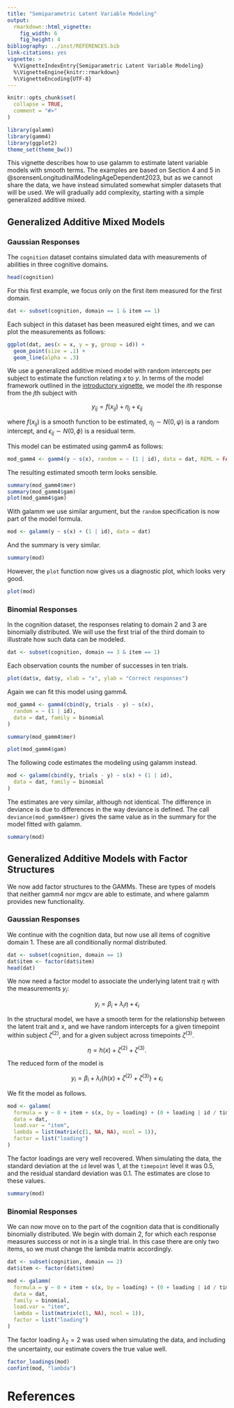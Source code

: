 ```yaml
---
title: "Semiparametric Latent Variable Modeling"
output:
  rmarkdown::html_vignette:
    fig_width: 6
    fig_height: 4
bibliography: ../inst/REFERENCES.bib
link-citations: yes
vignette: >
  %\VignetteIndexEntry{Semiparametric Latent Variable Modeling}
  %\VignetteEngine{knitr::rmarkdown}
  %\VignetteEncoding{UTF-8}
---
```


```r
knitr::opts_chunk$set(
  collapse = TRUE,
  comment = "#>"
)
```

```r
library(galamm)
library(gamm4)
library(ggplot2)
theme_set(theme_bw())
```

This vignette describes how to use galamm to estimate latent variable models with smooth terms. The examples are based on Section 4 and 5 in @sorensenLongitudinalModelingAgeDependent2023, but as we cannot share the data, we have instead simulated somewhat simpler datasets that will be used. We will gradually add complexity, starting with a simple generalized additive mixed.

## Generalized Additive Mixed Models

### Gaussian Responses

The `cognition` dataset contains simulated data with measurements of abilities in three cognitive domains.

```r
head(cognition)
```

For this first example, we focus only on the first item measured for the first domain.

```r
dat <- subset(cognition, domain == 1 & item == 1)
```

Each subject in this dataset has been measured eight times, and we can plot the measurements as follows:

```r
ggplot(dat, aes(x = x, y = y, group = id)) +
  geom_point(size = .1) +
  geom_line(alpha = .3)
```

We use a generalized additive mixed model with random intercepts per subject to estimate the function relating $x$ to $y$. In terms of the model framework outlined in the [introductory vignette](https://lcbc-uio.github.io/galamm/articles/galamm.html), we model the $i$th response from the $j$th subject with

$$
y_{ij} = f(x_{ij}) + \eta_{j} + \epsilon_{ij}
$$

where $f(x_{ij})$ is a smooth function to be estimated, $\eta_{j} \sim N(0, \psi)$ is a random intercept, and $\epsilon_{ij} \sim N(0, \phi)$ is a residual term.

This model can be estimated using gamm4 as follows:

```r
mod_gamm4 <- gamm4(y ~ s(x), random = ~ (1 | id), data = dat, REML = FALSE)
```

The resulting estimated smooth term looks sensible.

```r
summary(mod_gamm4$mer)
summary(mod_gamm4$gam)
plot(mod_gamm4$gam)
```

With galamm we use similar argument, but the `random` specification is now part of the model formula.

```r
mod <- galamm(y ~ s(x) + (1 | id), data = dat)
```

And the summary is very similar.

```r
summary(mod)
```

However, the `plot` function now gives us a diagnostic plot, which looks very good. 

```r
plot(mod)
```

### Binomial Responses

In the cognition dataset, the responses relating to domain 2 and 3 are binomially distributed. We will use the first trial of the third domain to illustrate how such data can be modeled.

```r
dat <- subset(cognition, domain == 3 & item == 1)
```

Each observation counts the number of successes in ten trials.

```r
plot(dat$x, dat$y, xlab = "x", ylab = "Correct responses")
```

Again we can fit this model using gamm4.

```r
mod_gamm4 <- gamm4(cbind(y, trials - y) ~ s(x),
  random = ~ (1 | id),
  data = dat, family = binomial
)
```


```r
summary(mod_gamm4$mer)
```

```r
plot(mod_gamm4$gam)
```

The following code estimates the modeling using galamm instead.

```r
mod <- galamm(cbind(y, trials - y) ~ s(x) + (1 | id),
  data = dat, family = binomial
)
```

The estimates are very similar, although not identical. The difference in deviance is due to differences in the way deviance is defined. The call `deviance(mod_gamm4$mer)` gives the same value as in the summary for the model fitted with galamm.

```r
summary(mod)
```

## Generalized Additive Models with Factor Structures

We now add factor structures to the GAMMs. These are types of models that neither gamm4 nor mgcv are able to estimate, and where galamm provides new functionality.

### Gaussian Responses

We continue with the cognition data, but now use all items of cognitive domain 1. These are all conditionally normal distributed.

```r
dat <- subset(cognition, domain == 1)
dat$item <- factor(dat$item)
head(dat)
```

We now need a factor model to associate the underlying latent trait $\eta$ with the measurements $y_{i}$:

$$
y_{i} = \beta_{i} + \lambda_{i} \eta + \epsilon_{i}
$$

In the structural model, we have a smooth term for the relationship between the latent trait and x, and we have random intercepts for a given timepoint within subject $\zeta^{(2)}$, and for a given subject across timepoints $\zeta^{(3)}$.

$$
\eta = h(x) + \zeta^{(2)} + \zeta^{(3)}.
$$

The reduced form of the model is

$$
y_{i} = \beta_{i} + \lambda_{i} \left\{ h(x) + \zeta^{(2)} + \zeta^{(3)} \right\} + \epsilon_{i}
$$

We fit the model as follows.

```r
mod <- galamm(
  formula = y ~ 0 + item + s(x, by = loading) + (0 + loading | id / timepoint),
  data = dat,
  load.var = "item",
  lambda = list(matrix(c(1, NA, NA), ncol = 1)),
  factor = list("loading")
)
```

The factor loadings are very well recovered. When simulating the data, the standard deviation at the `id` level was 1, at the `timepoint` level it was 0.5, and the residual standard deviation was 0.1. The estimates are close to these values.

```r
summary(mod)
```

### Binomial Responses

We can now move on to the part of the cognition data that is conditionally binomially distributed. We begin with domain 2, for which each response measures success or not in is a single trial. In this case there are only two items, so we must change the lambda matrix accordingly.


```r
dat <- subset(cognition, domain == 2)
dat$item <- factor(dat$item)

mod <- galamm(
  formula = y ~ 0 + item + s(x, by = loading) + (0 + loading | id / timepoint),
  data = dat,
  family = binomial,
  load.var = "item",
  lambda = list(matrix(c(1, NA), ncol = 1)),
  factor = list("loading")
)
```

The factor loading $\lambda_{2} = 2$ was used when simulating the data, and including the uncertainty, our estimate covers the true value well.

```r
factor_loadings(mod)
confint(mod, "lambda")
```



# References
